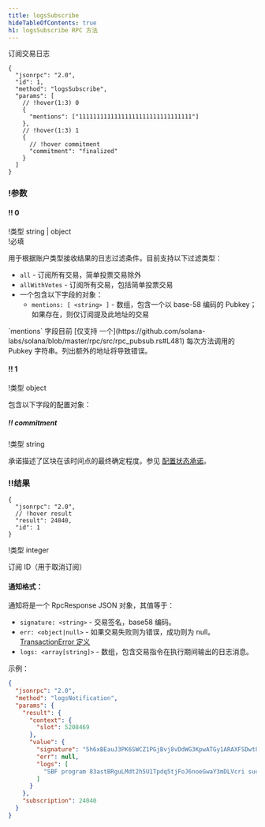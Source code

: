 ```yaml
---
title: logsSubscribe
hideTableOfContents: true
h1: logsSubscribe RPC 方法
---
```


订阅交易日志

<APIMethod>

```jsonc !!request
{
  "jsonrpc": "2.0",
  "id": 1,
  "method": "logsSubscribe",
  "params": [
    // !hover(1:3) 0
    {
      "mentions": ["11111111111111111111111111111111"]
    },
    // !hover(1:3) 1
    {
      // !hover commitment
      "commitment": "finalized"
    }
  ]
}
```

### !参数

#### !! 0

!类型 string | object  
!必填

用于根据账户类型接收结果的日志过滤条件。目前支持以下过滤类型：

- `all` - 订阅所有交易，简单投票交易除外
- `allWithVotes` - 订阅所有交易，包括简单投票交易
- 一个包含以下字段的对象：
  - `mentions: [ <string> ]` - 数组，包含一个以 base-58 编码的 Pubkey；如果存在，则仅订阅提及此地址的交易

<Callout type="warn" title={true}>
  `mentions` 字段目前
  [仅支持
  一个](https://github.com/solana-labs/solana/blob/master/rpc/src/rpc_pubsub.rs#L481)
  每次方法调用的 Pubkey 字符串。列出额外的地址将导致错误。
</Callout>

#### !! 1

!类型 object

包含以下字段的配置对象：

##### !! commitment

!类型 string

承诺描述了区块在该时间点的最终确定程度。参见
[配置状态承诺](/docs/rpc#configuring-state-commitment)。

### !!结果

```jsonc !response
{
  "jsonrpc": "2.0",
  // !hover result
  "result": 24040,
  "id": 1
}
```

!类型 integer

订阅 ID（用于取消订阅）

</APIMethod>

#### 通知格式：

通知将是一个 RpcResponse JSON 对象，其值等于：

- `signature: <string>` - 交易签名，base58 编码。
- `err: <object|null>` - 如果交易失败则为错误，成功则为 null。
  [TransactionError 定义](https://github.com/solana-labs/solana/blob/c0c60386544ec9a9ec7119229f37386d9f070523/sdk/src/transaction/error.rs#L13)
- `logs: <array[string]>` - 数组，包含交易指令在执行期间输出的日志消息。

示例：

```json
{
  "jsonrpc": "2.0",
  "method": "logsNotification",
  "params": {
    "result": {
      "context": {
        "slot": 5208469
      },
      "value": {
        "signature": "5h6xBEauJ3PK6SWCZ1PGjBvj8vDdWG3KpwATGy1ARAXFSDwt8GFXM7W5Ncn16wmqokgpiKRLuS83KUxyZyv2sUYv",
        "err": null,
        "logs": [
          "SBF program 83astBRguLMdt2h5U1Tpdq5tjFoJ6noeGwaY3mDLVcri success"
        ]
      }
    },
    "subscription": 24040
  }
}
```
